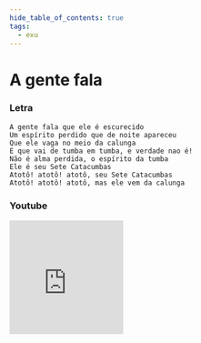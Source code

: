 ```yaml
---
hide_table_of_contents: true
tags:
  - exu
---
```


# A gente fala

### Letra

```text
A gente fala que ele é escurecido
Um espírito perdido que de noite apareceu
Que ele vaga no meio da calunga
E que vai de tumba em tumba, e verdade nao é!
Não é alma perdida, o espírito da tumba
Ele é seu Sete Catacumbas
Atotô! atotô! atotô, seu Sete Catacumbas
Atotô! atotô! atotô, mas ele vem da calunga
```

### Youtube

<iframe
  width="200"
  height="200"
  src="https://www.youtube.com/embed/0gITf1spM8c"
  title="YouTube video player"
  frameborder="0"
  allow="accelerometer; autoplay; clipboard-write; encrypted-media; gyroscope; picture-in-picture; web-share"
  referrerpolicy="strict-origin-when-cross-origin"
  allowfullscreen
></iframe>

